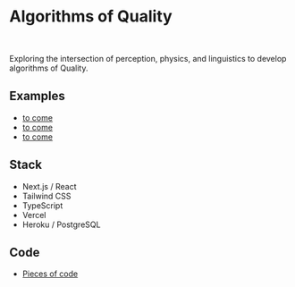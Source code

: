 <h1 className="text-4xl md:text-5xl mb-2 font-medium">Algorithms of Quality</h1>

<br />

Exploring the intersection of perception, physics, and linguistics to develop algorithms of Quality.

## Examples

- [to come](/n/1)
- [to come](/n/2)
- [to come](/n/3)

## Stack

- Next.js / React
- Tailwind CSS
- TypeScript
- Vercel
- Heroku / PostgreSQL

## Code

- [Pieces of code](https://github.com/onareach)
